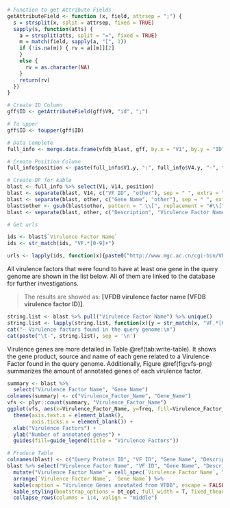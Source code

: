 ```r
# Function to get Attribute Fields
getAttributeField <- function (x, field, attrsep = ";") { 
  s = strsplit(x, split = attrsep, fixed = TRUE) 
  sapply(s, function(atts) { 
    a = strsplit(atts, split = "=", fixed = TRUE) 
    m = match(field, sapply(a, "[", 1)) 
    if (!is.na(m)) { rv = a[[m]][2] 
    } 
    else { 
      rv = as.character(NA) 
    } 
    return(rv) 
  }) 
}

# Create ID Column
gff$ID <- getAttributeField(gff$V9, "id", ";")

# To upper
gff$ID <- toupper(gff$ID)

# Data Complete
full_info <- merge.data.frame(vfdb_blast, gff, by.x = "V1", by.y = "ID")

# Create Position Column
full_info$position <- paste(full_info$V1.y, ":", full_info$V4.y, "-", full_info$V5.y, sep = "")

# Create DF for kable
blast <- full_info %>% select(V1, V14, position)
blast <- separate(blast, V14, c("VF ID", "other"), sep = " ", extra = "merge")
blast <- separate(blast, other, c("Gene Name", "other"), sep = " ", extra = "merge")
blast$other <- gsub(blast$other, pattern = " \\[", replacement = "#\\[")
blast <- separate(blast, other, c("Description", "Virulence Factor Name", "Subject Species"), sep = "#", extra = "merge")

# Get urls

ids <- blast$`Virulence Factor Name`
ids <- str_match(ids, "VF.*[0-9]+")

urls <- lapply(ids, function(x){paste0("http://www.mgc.ac.cn/cgi-bin/VFs/vfs.cgi?VFID=", x, "#", x)})
```

All virulence factors that were found to have at least one gene in the query genome are shown in the list below. All of them are linked to the database for further investigations.

> The results are showed as: **[VFDB virulence factor name (VFDB virulence factor ID)]**.

```r
string.list <- blast %>% pull("Virulence Factor Name") %>% unique()
string.list <- lapply(string.list, function(x){y = str_match(x, "VF.*[0-9]+") ;  paste0("[", x, "]", "(http://www.mgc.ac.cn/cgi-bin/VFs/vfs.cgi?VFID=", y, "#", y, ")")})
cat("- Virulence factors found in the query genome:\n")
cat(paste("\t-", string.list), sep = '\n')
```

Virulence genes are more detailed in Table \@ref(tab:write-table). It shows the gene product, source and name of each gene related to a Virulence Factor found in the query genome. Additionally, Figure \@ref(fig:vfs-png) summarizes the amount of annotated genes of each virulence factor.

```r
summary <- blast %>%
  select("Virulence Factor Name", "Gene Name")
colnames(summary) <- c("Virulence_Factor_Name", "Gene_Name")
vfs <- plyr::count(summary, "Virulence_Factor_Name")
ggplot(vfs, aes(x=Virulence_Factor_Name, y=freq, fill=Virulence_Factor_Name)) + geom_bar(stat = "identity") +
  theme(axis.text.x = element_blank(),
        axis.ticks.x = element_blank()) +
  xlab("Virulence Factors") +
  ylab("Number of annotated genes") +
  guides(fill=guide_legend(title = "Virulence Factors"))
```

```r
# Produce Table
colnames(blast) <- c("Query Protein ID", "VF ID", "Gene Name", "Description", "Virulence Factor Name", "Subject Species", "Query Protein Coordinates")
blast %>% select("Virulence Factor Name", "VF ID", "Gene Name", "Description", "Subject Species", "Query Protein ID", "Query Protein Coordinates") %>%
  mutate("Virulence Factor Name" = cell_spec(`Virulence Factor Name`, "html", link = urls)) %>%
  arrange(`Virulence Factor Name`, `Gene Name`) %>%
  kable(caption = "Virulence Genes annotated from VFDB", escape = FALSE) %>%
  kable_styling(bootstrap_options = bt_opt, full_width = T, fixed_thead = T, font_size = 12) %>%
  collapse_rows(columns = 1:4, valign = "middle")
```
